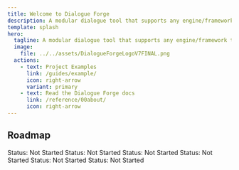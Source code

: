 ```yaml
---
title: Welcome to Dialogue Forge
description: A modular dialogue tool that supports any engine/framework that can read JSON files.
template: splash
hero:
  tagline: A modular dialogue tool that supports any engine/framework that can read JSON files.
  image:
    file: ../../assets/DialogueForgeLogoV7FINAL.png
  actions:
    - text: Project Examples
      link: /guides/example/
      icon: right-arrow
      variant: primary
    - text: Read the Dialogue Forge docs
      link: /reference/00about/
      icon: right-arrow
---
```




<CardGrid>
	<LinkCard 
		title="Buy Dialogue Forge"
		href='https://minoqis.itch.io/dialogue-forge'
	/>
	<LinkCard 
		title="Read the Docs"
		href='/reference/00about/'
	/>
	<LinkCard 
		title="Report a Bug"
		href='https://docs.google.com/forms/d/e/1FAIpQLSe8laq7Un7H6w4B-5QXuSjhCbnlHy3JmbNbncumrtqp0y5KgQ/viewform?usp=sf_link'
	/>
	<LinkCard 
		title="Request a Feature"
		href='https://docs.google.com/forms/d/e/1FAIpQLSelX7gmfeSGZ3dRzQ8lfAaOC08n5vtc5JsIseKVz9UV-V1nBA/viewform?usp=sf_link'
	/>
</CardGrid>

## Roadmap

<CardGrid stagger>
	<Card title="Add ability to add custom markers to autocomplete list" icon="pencil">
		Status: Not Started
	</Card>
	<Card title="Add ability to add syntax highlighting to custom markers" icon="pencil">
		Status: Not Started
	</Card>
	<Card title="Create Godot parser" icon="seti:godot">
		Status: Not Started
	</Card>
	<Card title="Create Unity parser" icon="seti:c-sharp">
		Status: Not Started
	</Card>
	<Card title="Create Unreal Engine parser" icon="seti:cpp">
		Status: Not Started
	</Card>
	<Card title="Create Gamemaker parser" icon="external">
		Status: Not Started
	</Card>
</CardGrid>